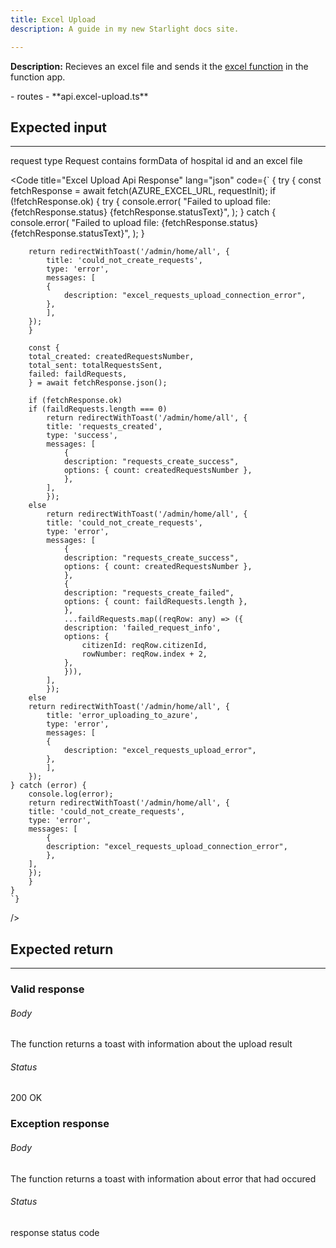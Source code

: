 ```yaml
---
title: Excel Upload
description: A guide in my new Starlight docs site.

---
```




**Description:** Recieves an excel file and sends it the <a href = '/function-app/functions/excel-request/' target="_blank">excel function</a> in the function app.

<FileTree>
- routes
  - **api.excel-upload.ts**
</FileTree>

## Expected input

---

request type Request contains formData of hospital id and an excel file 

<Code
  title="Excel Upload Api Response"
  lang="json"
  code={`
    {
    try {
        const fetchResponse = await fetch(AZURE_EXCEL_URL, requestInit);
        if (!fetchResponse.ok) {
        try {
            console.error(
            "Failed to upload file: {fetchResponse.status} {fetchResponse.statusText}",
            );
        } catch {
            console.error(
            "Failed to upload file: {fetchResponse.status} {fetchResponse.statusText}",
            );
        }

        return redirectWithToast('/admin/home/all', {
            title: 'could_not_create_requests',
            type: 'error',
            messages: [
            {
                description: "excel_requests_upload_connection_error",
            },
            ],
        });
        }

        const {
        total_created: createdRequestsNumber,
        total_sent: totalRequestsSent,
        failed: faildRequests,
        } = await fetchResponse.json();

        if (fetchResponse.ok)
        if (faildRequests.length === 0)
            return redirectWithToast('/admin/home/all', {
            title: 'requests_created',
            type: 'success',
            messages: [
                {
                description: "requests_create_success",
                options: { count: createdRequestsNumber },
                },
            ],
            });
        else
            return redirectWithToast('/admin/home/all', {
            title: 'could_not_create_requests',
            type: 'error',
            messages: [
                {
                description: "requests_create_success",
                options: { count: createdRequestsNumber },
                },
                {
                description: "requests_create_failed",
                options: { count: faildRequests.length },
                },
                ...faildRequests.map((reqRow: any) => ({
                description: 'failed_request_info',
                options: {
                    citizenId: reqRow.citizenId,
                    rowNumber: reqRow.index + 2,
                },
                })),
            ],
            });
        else
        return redirectWithToast('/admin/home/all', {
            title: 'error_uploading_to_azure',
            type: 'error',
            messages: [
            {
                description: "excel_requests_upload_error",
            },
            ],
        });
    } catch (error) {
        console.log(error);
        return redirectWithToast('/admin/home/all', {
        title: 'could_not_create_requests',
        type: 'error',
        messages: [
            {
            description: "excel_requests_upload_connection_error",
            },
        ],
        });
        }
    }
    `}
/>


## Expected return

---

### Valid response

###### Body
The function returns a toast with information about the upload result

###### Status
200 OK

### Exception response

###### Body
The function returns a toast with information about error that had occured

###### Status

response status code